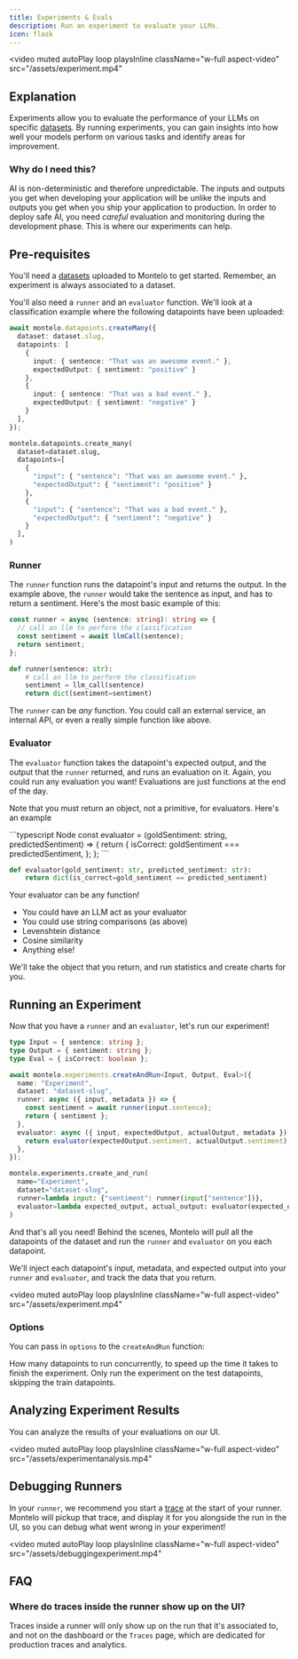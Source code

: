 ```yaml
---
title: Experiments & Evals
description: Run an experiment to evaluate your LLMs.
icon: flask
---
```


<video
  muted
  autoPlay
  loop
  playsInline
  className="w-full aspect-video"
  src="/assets/experiment.mp4"
></video>

## Explanation

Experiments allow you to evaluate the performance of your LLMs on specific [datasets](/datasets/datasets).
By running experiments, you can gain insights into how well your models perform on various tasks and identify areas for improvement.

### Why do I need this?

AI is non-deterministic and therefore unpredictable. The inputs and outputs you get when developing your application
will be unlike the inputs and outputs you get when you ship your application to production. In order to deploy safe AI, you need
 *careful* evaluation and monitoring during the development phase. This is where our experiments can help.

## Pre-requisites

You'll need a [datasets](/datasets/datasets) uploaded to Montelo to get started. Remember, an experiment is always
associated to a dataset.

You'll also need a `runner` and an `evaluator` function. We'll look at a classification example where the following
datapoints have been uploaded:

<CodeGroup>

```typescript Node
await montelo.datapoints.createMany({
  dataset: dataset.slug,
  datapoints: [
    {
      input: { sentence: "That was an awesome event." },
      expectedOutput: { sentiment: "positive" }
    },
    {
      input: { sentence: "That was a bad event." },
      expectedOutput: { sentiment: "negative" }
    }
  ],
});
```

```python Python
montelo.datapoints.create_many(
  dataset=dataset.slug,
  datapoints=[
    {
      "input": { "sentence": "That was an awesome event." },
      "expectedOutput": { "sentiment": "positive" }
    },
    {
      "input": { "sentence": "That was a bad event." },
      "expectedOutput": { "sentiment": "negative" }
    }
  ],
)
```
</CodeGroup>


### Runner

The `runner` function runs the datapoint's input and returns the output. In the example above, the `runner` would take
the sentence as input, and has to return a sentiment. Here's the most basic example of this:

<CodeGroup>

```typescript Node
const runner = async (sentence: string): string => {
  // call an llm to perform the classification
  const sentiment = await llmCall(sentence);
  return sentiment;
};
```

```python Python
def runner(sentence: str):
    # call an llm to perform the classification
    sentiment = llm_call(sentence)
    return dict(sentiment=sentiment)
```

</CodeGroup>


The `runner` can be *any* function. You could call an external service, an internal API, or even a really simple function
like above.

### Evaluator

The `evaluator` function takes the datapoint's expected output, and the output that the `runner` returned, and runs an evaluation on it. Again, you could run any
evaluation you want! Evaluations are just functions at the end of the day.

Note that you must return an object, not a primitive, for evaluators. Here's an example

<CodeGroup>
```typescript Node
const evaluator = (goldSentiment: string, predictedSentiment) => {
  return {
    isCorrect: goldSentiment === predictedSentiment,
  };
};
```

```python Python
def evaluator(gold_sentiment: str, predicted_sentiment: str):
    return dict(is_correct=gold_sentiment == predicted_sentiment)
```
</CodeGroup>


Your evaluator can be any function!

- You could have an LLM act as your evaluator
- You could use string comparisons (as above)
- Levenshtein distance
- Cosine similarity
- Anything else!

We'll take the object that you return, and run statistics and create charts for you.

## Running an Experiment

Now that you have a `runner` and an `evaluator`, let's run our experiment!

<CodeGroup>

```typescript Node
type Input = { sentence: string };
type Output = { sentiment: string };
type Eval = { isCorrect: boolean };

await montelo.experiments.createAndRun<Input, Output, Eval>({
  name: "Experiment",
  dataset: "dataset-slug",
  runner: async ({ input, metadata }) => {
    const sentiment = await runner(input.sentence);
    return { sentiment };
  },
  evaluator: async ({ input, expectedOutput, actualOutput, metadata }) => {
    return evaluator(expectedOutput.sentiment, actualOutput.sentiment);
  },
});
```

```python Python
montelo.experiments.create_and_run(
  name="Experiment",
  dataset="dataset-slug",
  runner=lambda input: {"sentiment": runner(input["sentence"])},
  evaluator=lambda expected_output, actual_output: evaluator(expected_output["sentiment"], actual_output["sentiment"]),
)
```

</CodeGroup>


And that's all you need! Behind the scenes, Montelo will pull all the datapoints of the dataset and run the
`runner` and `evaluator` on you each datapoint.

We'll inject each datapoint's input, metadata, and expected output into your `runner` and `evaluator`, and track the
data that you return.

<video
  muted
  autoPlay
  loop
  playsInline
  className="w-full aspect-video"
  src="/assets/experiment.mp4"
></video>

### Options

You can pass in `options` to the `createAndRun` function:

<ParamField path="parallelism" type="number">
  How many datapoints to run concurrently, to speed up the time it takes to finish the experiment.
</ParamField>

<ParamField path="onlyTestSplit" type="boolean">
  Only run the experiment on the test datapoints, skipping the train datapoints.
</ParamField>

## Analyzing Experiment Results

You can analyze the results of your evaluations on our UI.

<video
  muted
  autoPlay
  loop
  playsInline
  className="w-full aspect-video"
  src="/assets/experimentanalysis.mp4"
></video>

## Debugging Runners

In your `runner`, we recommend you start a [trace](/docs/traces/traces) at the start of your runner. Montelo will pickup
that trace, and display it for you alongside the run in the UI, so you can debug what went wrong in your experiment!

<video
  muted
  autoPlay
  loop
  playsInline
  className="w-full aspect-video"
  src="/assets/debuggingexperiment.mp4"
></video>

## FAQ

### Where do traces inside the runner show up on the UI?

Traces inside a runner will only show up on the run that it's associated to, and not on the dashboard or the `Traces`
page, which are dedicated for production traces and analytics.
